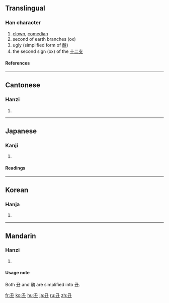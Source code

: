 {{see|醜}}<!-- may be replaced by zh-forms -->

==Translingual==
===Han character===
{{Han char|rad=一|as=03|sn=4|four=1710<sub>5</sub>|canj=弓土 (NG)}}
# [[clown]], [[comedian]]
# second of earth branches (ox)
# ugly (simplified form of [[醜]])
# the second sign (ox) of the [[十二支]] <!-- Apparently the Chinese use 牛 instead. -->
====References====
{{Han ref|kx=0077.040|dkj=00023|dj=0154.040|hdz=10012.070|uh=4E11|ud=19985|bh=A4A1|bd=42145}}
----
==Cantonese==
===Hanzi===
{{yue-hanzi|jyut=|y=chau2}}
# {{defn|Cantonese}}
----
==Japanese==
===Kanji===
{{ja-kanji|grade=|rs=一03}}
# {{defn|Japanese}}
====Readings====
{{ja-readings|on=[[ちゅう]] (chū), [[ちゅ]] (chu)|kun=[[うし]] (ushi)}}
----
==Korean==
===Hanja===
{{ko-hanja|hangeul=[[축]], [[추]]|rv=chuk, chu|mr=ch'uk, ch'u}}
# {{defn|Korean}}
----
==Mandarin==
===Hanzi===
{{cmn-hanzi|tra=醜|pin=[[chǒu]] (chou3)|wg=ch'ou<sup>3</sup>}}
# {{defn|Mandarin}}

====Usage note====
Both 丑 and 醜 are simplified into 丑.

[[fr:丑]]
[[ko:丑]]
[[hu:丑]]
[[ja:丑]]
[[ru:丑]]
[[zh:丑]]